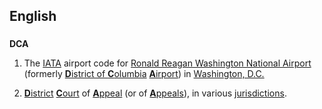 ==English==
==={{initialism}}===
{{wikipedia}}
'''DCA'''
# The [[IATA]] airport code for [[w:Ronald Reagan Washington National Airport|Ronald Reagan Washington National Airport]] (formerly [[District of Columbia|'''D'''istrict of '''C'''olumbia]] [[airport|'''A'''irport]]) in [[Washington, D.C.]]
# {{law}} [[district|'''D'''istrict]] [[court|'''C'''ourt]] of [[appeal|'''A'''ppeal]] (or of [[appeals|'''A'''ppeals]]), in various [[jurisdiction]]s.